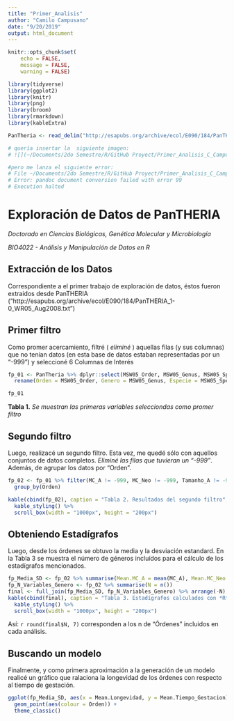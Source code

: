 ```yaml
---
title: "Primer_Analisis"
author: "Camilo Campusano"
date: "9/20/2019"
output: html_document
---
```


```r
knitr::opts_chunk$set(
	echo = FALSE,
	message = FALSE,
	warning = FALSE)
```

```r
library(tidyverse)
library(ggplot2)
library(knitr)
library(png)
library(broom)
library(rmarkdown)
library(kableExtra)
```

```r
PanTheria <- read_delim("http://esapubs.org/archive/ecol/E090/184/PanTHERIA_1-0_WR05_Aug2008.txt", "\t", escape_double = FALSE, col_types = cols(`1-1_ActivityCycle` = col_number(),`13-1_AdultHeadBodyLen_mm` = col_number(),`5-1_AdultBodyMass_g` = col_number(),`8-1_AdultForearmLen_mm` = col_number()),trim_ws = TRUE)
```


```r
# quería insertar la  siguiente imagen:
# ![](~/Documents/2do Semestre/R/GitHub Proyect/Primer_Analisis_C_Campusano/logo.png)

#pero me lanza el siguiente error:
# File ~/Documents/2do Semestre/R/GitHub Proyect/Primer_Analisis_C_Campusano/logo.png not found in resource path
# Error: pandoc document conversion failed with error 99
# Execution halted
```



# Exploración de Datos de PanTHERIA
*Doctorado en Ciencias Biológicas, Genética Molecular y Microbiología*

*BIO4022 - Análisis y Manipulación de Datos en R*

## Extracción de los Datos

Correspondiente a el primer trabajo de exploración de datos, éstos fueron extraidos desde PanTHERIA ("http://esapubs.org/archive/ecol/E090/184/PanTHERIA_1-0_WR05_Aug2008.txt")

## Primer filtro
Como promer acercamiento, filtré ( _eliminé_ ) aquellas filas (y sus columnas) que no tenían datos (en esta base de datos estaban representadas por un "-999") y seleccioné 6 Columnas de Interés
```r
fp_01 <- PanTheria %>% dplyr::select(MSW05_Order, MSW05_Genus, MSW05_Species, "5-1_AdultBodyMass_g", "5-3_NeonateBodyMass_g", "13-1_AdultHeadBodyLen_mm", "13-2_NeonateHeadBodyLen_mm", "9-1_GestationLen_d", "17-1_MaxLongevity_m") %>%
  rename(Orden = MSW05_Order, Genero = MSW05_Genus, Especie = MSW05_Species, MC_A = "5-1_AdultBodyMass_g", MC_Neo = "5-3_NeonateBodyMass_g", Tamanho_A = "13-1_AdultHeadBodyLen_mm", Tamanho_Neo = "13-2_NeonateHeadBodyLen_mm", Tiempo_Gestacion = "9-1_GestationLen_d", Longevidad = "17-1_MaxLongevity_m")

fp_01
```
**Tabla 1.** _Se muestran las primeras variables selecciondas como promer filtro_


## Segundo filtro
Luego, realizacé un segundo filtro. Esta vez, me quedé sólo con aquellos conjuntos de datos completos. _Eliminé las filas que tuvieran un "-999"_. Además, de agrupar los datos por "Orden".
```r
fp_02 <- fp_01 %>% filter(MC_A != -999, MC_Neo != -999, Tamanho_A != -999, Tamanho_Neo != -999, Tiempo_Gestacion != -999, Longevidad != -999) %>% 
  group_by(Orden)

kable(cbind(fp_02), caption = "Tabla 2. Resultados del segundo filtro", digits = 2) %>%
  kable_styling() %>%
  scroll_box(width = "1000px", height = "200px")
```

## Obteniendo Estadígrafos
Luego, desde los órdenes se obtuvo la media y la desviación estandard. En la Tabla 3 se muestra el número de géneros incluídos para el cálculo de los estadígrafos mencionados. 

```r
fp_Media_SD <- fp_02 %>% summarise(Mean.MC_A = mean(MC_A), Mean.MC_Neo = mean(MC_Neo), Mean.Tamanho_A = mean(Tamanho_A), Mean.Tamanho_Neo = mean(Tamanho_Neo), Mean.Tiempo_Gestacion = mean(Tiempo_Gestacion), Mean.Longevidad = mean(Longevidad), DS.MC_A = sd(MC_A), DS.MC_Neo = sd(MC_Neo), SD.Tamanho_A = sd(Tamanho_A), SD.Tamanho_Neo = sd(Tamanho_Neo), SD.Tiempo_Gestacion = sd(Tiempo_Gestacion), SD.Longevidad = sd(Longevidad))  %>% group_by(Orden)
fp_N_Variables_Genero <- fp_02 %>% summarise(N = n())
final <- full_join(fp_Media_SD, fp_N_Variables_Genero) %>% arrange(-N)
kable(cbind(final), caption = "Tabla 3. Estadígrafos calculados con *R*. Mean = Media. DS = Desviación estándard", digits = 3) %>%
  kable_styling() %>%
  scroll_box(width = "1000px", height = "200px")
```

Así: `r round(final$N, 7)` corresponden a los n de "Órdenes" incluidos en cada análisis.


## Buscando un modelo
Finalmente, y como primera aproximación a la generación de un modelo realicé un gráfico que ralaciona la longevidad de los órdenes con respecto al tiempo de gestación.
```r
ggplot(fp_Media_SD, aes(x = Mean.Longevidad, y = Mean.Tiempo_Gestacion)) +
  geom_point(aes(colour = Orden)) + 
  theme_classic()
```


